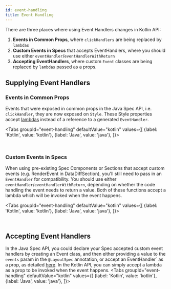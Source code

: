 ```yaml
---
id: event-handling
title: Event Handling
---
```




There are three places where using Event Handlers changes in Kotlin API:
1. **Events in Common Props**, where `clickHandlers` are being replaced by `lambdas`
2. **Custom Events in Specs** that accepts EventHandlers, where you should use either `eventHandler`/`eventHandlerWithReturn`
3. **Accepting EventHandlers**, where custom `Event` classes are being replaced by `lambdas` passed as a props.


## Supplying Event Handlers

### Events in Common Props

Events that were exposed in common props in the Java Spec API, i.e. `clickHandler`, they are now exposed on `Style`. These Style properties accept [lambdas](https://kotlinlang.org/docs/lambdas.html) instead of a reference to a generated `EventHandler`.

<Tabs
  groupId="event-handling"
  defaultValue="kotlin"
  values={[
    {label: 'Kotlin', value: 'kotlin'},
    {label: 'Java', value: 'java'},
  ]}>
  <TabItem value="kotlin">

```kotlin file=sample/src/main/java/com/facebook/samples/litho/kotlin/documentation/EventComponent.kt start=start_example end=end_example
```

  </TabItem>
  <TabItem value="java">

```java file=sample/src/main/java/com/facebook/samples/litho/java/events/EventComponentSpec.java start=start_example end=end_example
```
  </TabItem>

</Tabs>


### Custom Events in Specs

When using pre-existing Spec Components or Sections that accept custom events (e.g. RenderEvent in DataDiffSection), you'll still need to pass in an `EventHandler` for compatibility. You should use either `eventHandler`/`eventHandlerWithReturn`, depending on whether the code handling the event needs to return a value. Both of these functions accept a lambda which will be invoked when the event happens.

<Tabs
  groupId="event-handling"
  defaultValue="kotlin"
  values={[
    {label: 'Kotlin', value: 'kotlin'},
    {label: 'Java', value: 'java'},
  ]}>
  <TabItem value="kotlin">

```kotlin file=sample/src/main/java/com/facebook/samples/litho/kotlin/documentation/SectionComponent.kt start=start_example end=end_example
```

  </TabItem>
  <TabItem value="java">

```java file=sample/src/main/java/com/facebook/samples/litho/java/events/SectionComponentSpec.java start=start_example end=end_example
```
  </TabItem>

</Tabs>

## Accepting Event Handlers

In the Java Spec API, you could declare your Spec accepted custom event handlers by creating an Event class, and then either providing a value to the `events` param in the `@LayoutSpec` annotation, or accept an  EventHandler` as a prop, as detailed [here](/codegen/events-for-specs.md). In the Kotlin API, you can simply accept a lambda as a prop to be invoked when the event happens.
<Tabs
  groupId="event-handling"
  defaultValue="kotlin"
  values={[
    {label: 'Kotlin', value: 'kotlin'},
    {label: 'Java', value: 'java'},
  ]}>
  <TabItem value="kotlin">

```kotlin file=sample/src/main/java/com/facebook/samples/litho/kotlin/documentation/ClickEventComponent.kt start=start_example end=end_example
```

  </TabItem>
  <TabItem value="java">

```java file=sample/src/main/java/com/facebook/samples/litho/java/events/ClickEventComponentSpec.java start=start_example end=end_example
```
  </TabItem>

</Tabs>
